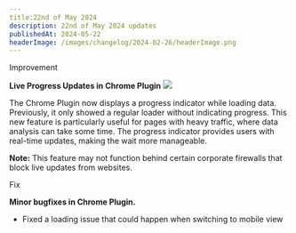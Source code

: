 ```yaml
---
title:22nd of May 2024
description: 22nd of May 2024 updates
publishedAt: 2024-05-22
headerImage: /images/changelog/2024-02-26/headerImage.png
---
```


<Badge variant="noLink" className="m-0">
  <span>Improvement</span>
</Badge>

**Live Progress Updates in Chrome Plugin**
![](/images/changelog/2024-05-22/1.gif)

The Chrome Plugin now displays a progress indicator while loading data. Previously, it only showed a regular loader without indicating progress. This new feature is particularly useful for pages with heavy traffic, where data analysis can take some time. The progress indicator provides users with real-time updates, making the wait more manageable.

**Note:** This feature may not function behind certain corporate firewalls that block live updates from websites.


<Badge variant="noLink" className="m-0">
  <span>Fix</span>
</Badge>

**Minor bugfixes in Chrome Plugin.**
- Fixed a loading issue that could happen when switching to mobile view

